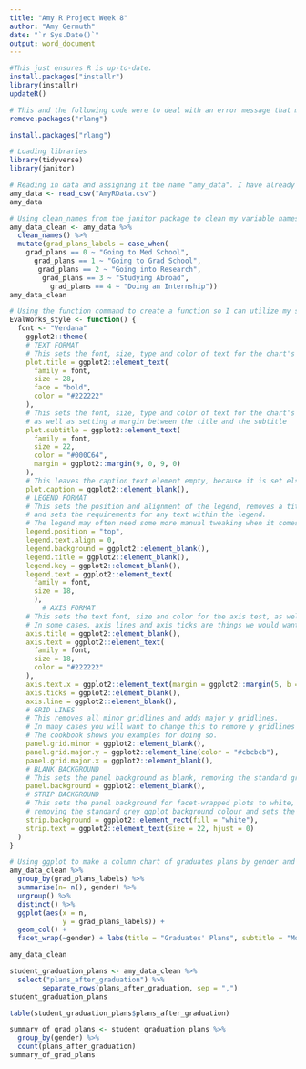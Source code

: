 ```yaml
---
title: "Amy R Project Week 8"
author: "Amy Germuth"
date: "`r Sys.Date()`"
output: word_document
---
```


```r
#This just ensures R is up-to-date.
install.packages("installr")
library(installr)
updateR()
```

```r
# This and the following code were to deal with an error message that my rlang package was not the newest version of the package which was required.
remove.packages("rlang")
```

```r
install.packages("rlang")
```

```r
# Loading libraries
library(tidyverse)
library(janitor)
```

```r
# Reading in data and assigning it the name "amy_data". I have already set my working directory above to the file on my desktop where this data file lives. 
amy_data <- read_csv("AmyRData.csv")
amy_data
```

```r
# Using clean_names from the janitor package to clean my variable names and then renaming my data "amy_data_clean". I typed "amy_data_clean" in the last line so I could see my dataset and make sure the variables names had been cleaned. I am also recoding numeric data into text related to variable "grad_plans"
amy_data_clean <- amy_data %>%
  clean_names() %>%
  mutate(grad_plans_labels = case_when(
    grad_plans == 0 ~ "Going to Med School",
      grad_plans == 1 ~ "Going to Grad School",
       grad_plans == 2 ~ "Going into Research",
        grad_plans == 3 ~ "Studying Abroad",
          grad_plans == 4 ~ "Doing an Internship"))
amy_data_clean
```

```r
# Using the function command to create a function so I can utilize my style with my ggplots. 
EvalWorks_style <- function() {
  font <- "Verdana"
    ggplot2::theme(
    # TEXT FORMAT
    # This sets the font, size, type and color of text for the chart's title
    plot.title = ggplot2::element_text(
      family = font,
      size = 28,
      face = "bold",
      color = "#222222"
    ),
    # This sets the font, size, type and color of text for the chart's subtitle,
    # as well as setting a margin between the title and the subtitle
    plot.subtitle = ggplot2::element_text(
      family = font,
      size = 22,
      color = "#000C64",
      margin = ggplot2::margin(9, 0, 9, 0)
    ),
    # This leaves the caption text element empty, because it is set elsewhere in the finalized plot function
    plot.caption = ggplot2::element_blank(),
    # LEGEND FORMAT
    # This sets the position and alignment of the legend, removes a title and background for it
    # and sets the requirements for any text within the legend.
    # The legend may often need some more manual tweaking when it comes to its exact position based on the plot coordinates.
    legend.position = "top",
    legend.text.align = 0,
    legend.background = ggplot2::element_blank(),
    legend.title = ggplot2::element_blank(),
    legend.key = ggplot2::element_blank(),
    legend.text = ggplot2::element_text(
      family = font,
      size = 18,
      ),
        # AXIS FORMAT
    # This sets the text font, size and color for the axis test, as well as setting the margins and removes lines and ticks.
    # In some cases, axis lines and axis ticks are things we would want to have in the chart - the cookbook shows examples of how to do so.
    axis.title = ggplot2::element_blank(),
    axis.text = ggplot2::element_text(
      family = font,
      size = 18,
      color = "#222222"
    ),
    axis.text.x = ggplot2::element_text(margin = ggplot2::margin(5, b = 10)),
    axis.ticks = ggplot2::element_blank(),
    axis.line = ggplot2::element_blank(),
    # GRID LINES
    # This removes all minor gridlines and adds major y gridlines.
    # In many cases you will want to change this to remove y gridlines and add x gridlines.
    # The cookbook shows you examples for doing so.
    panel.grid.minor = ggplot2::element_blank(),
    panel.grid.major.y = ggplot2::element_line(color = "#cbcbcb"),
    panel.grid.major.x = ggplot2::element_blank(),
    # BLANK BACKGROUND
    # This sets the panel background as blank, removing the standard grey ggplot background colour from the plot.
    panel.background = ggplot2::element_blank(),
    # STRIP BACKGROUND
    # This sets the panel background for facet-wrapped plots to white,
    # removing the standard grey ggplot background colour and sets the title size of the facet-wrap title to font size 22.
    strip.background = ggplot2::element_rect(fill = "white"),
    strip.text = ggplot2::element_text(size = 22, hjust = 0)
  )
}
```

```r
# Using ggplot to make a column chart of graduates plans by gender and plan. 
amy_data_clean %>% 
  group_by(grad_plans_labels) %>% 
  summarise(n= n(), gender) %>%
  ungroup() %>% 
  distinct() %>% 
  ggplot(aes(x = n,
             y = grad_plans_labels)) +
  geom_col() +
  facet_wrap(~gender) + labs(title = "Graduates' Plans", subtitle = "Most are studying abroad or going to grad school") + EvalWorks_style()
```

```r
amy_data_clean
```
```r
student_graduation_plans <- amy_data_clean %>%
  select("plans_after_graduation") %>%
        separate_rows(plans_after_graduation, sep = ",")
student_graduation_plans
```
```r
table(student_graduation_plans$plans_after_graduation)
```


```r
summary_of_grad_plans <- student_graduation_plans %>% 
  group_by(gender) %>%
  count(plans_after_graduation) 
summary_of_grad_plans
```

